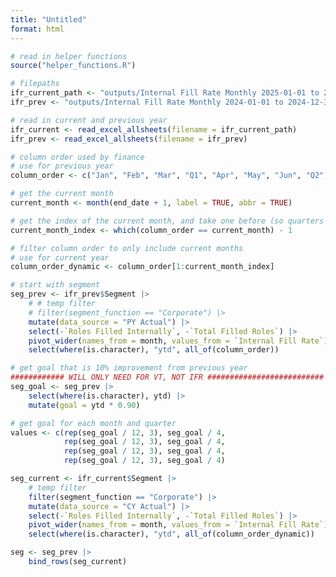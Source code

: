```yaml
---
title: "Untitled"
format: html
---
```



```r
# read in helper functions
source("helper_functions.R")

# filepaths
ifr_current_path <- "outputs/Internal Fill Rate Monthly 2025-01-01 to 2025-03-31.xlsx"
ifr_prev <- "outputs/Internal Fill Rate Monthly 2024-01-01 to 2024-12-31.xlsx"

# read in current and previous year
ifr_current <- read_excel_allsheets(filename = ifr_current_path)
ifr_prev <- read_excel_allsheets(filename = ifr_prev)

# column order used by finance
# use for previous year
column_order <- c("Jan", "Feb", "Mar", "Q1", "Apr", "May", "Jun", "Q2", "Jul", "Aug", "Sep", "Q3", "Oct", "Nov", "Dec", "Q4") 

# get the current month
current_month <- month(end_date + 1, label = TRUE, abbr = TRUE)

# get the index of the current month, and take one before (so quarters are included)
current_month_index <- which(column_order == current_month) - 1

# filter column order to only include current months
# use for current year
column_order_dynamic <- column_order[1:current_month_index]

# start with segment
seg_prev <- ifr_prev$Segment |> 
    # # temp filter
    # filter(segment_function == "Corporate") |> 
    mutate(data_source = "PY Actual") |> 
    select(-`Roles Filled Internally`, -`Total Filled Roles`) |> 
    pivot_wider(names_from = month, values_from = `Internal Fill Rate`) |> 
    select(where(is.character), "ytd", all_of(column_order))

# get goal that is 10% improvement from previous year
############ WILL ONLY NEED FOR VT, NOT IFR ##########################
seg_goal <- seg_prev |> 
    select(where(is.character), ytd) |> 
    mutate(goal = ytd * 0.90)

# get goal for each month and quarter
values <- c(rep(seg_goal / 12, 3), seg_goal / 4, 
            rep(seg_goal / 12, 3), seg_goal / 4,
            rep(seg_goal / 12, 3), seg_goal / 4,
            rep(seg_goal / 12, 3), seg_goal / 4)

seg_current <- ifr_current$Segment |>
    # temp filter
    filter(segment_function == "Corporate") |>
    mutate(data_source = "CY Actual") |> 
    select(-`Roles Filled Internally`, -`Total Filled Roles`) |> 
    pivot_wider(names_from = month, values_from = `Internal Fill Rate`) |> 
    select(where(is.character), "ytd", all_of(column_order_dynamic))

seg <- seg_prev |> 
    bind_rows(seg_current)
```